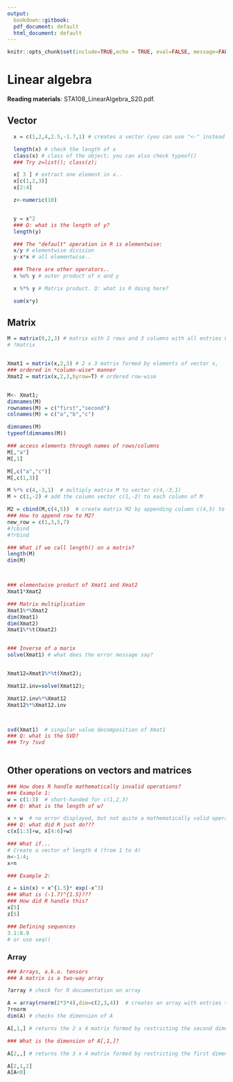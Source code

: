 ```yaml
---
output:
  bookdown::gitbook:
  pdf_document: default
  html_document: default
---
```


```r
knitr::opts_chunk$set(include=TRUE,echo = TRUE, eval=FALSE, message=FALSE,warning=FALSE)
```


#  Linear algebra   {#ch:algebra}

<b>Reading materials</b>:  STA108_LinearAlgebra_S20.pdf.



## Vector

```r
  x = c(1,2,4,2.5,-1.7,1) # creates a vector (you can use "<-" instead of "=")

  length(x) # check the length of x
  class(x) # class of the object; you can also check typeof()
  ### Try z=list(); class(z);

  x[ 3 ] # extract one element in x..
  x[c(1,2,3)]
  x[2:4]

  z<-numeric(10)


  y = x^2
  ### Q: what is the length of y?
  length(y)

  ### The "default" operation in R is elementwise:
  x/y # elementwise division
  y-x*x # all elementwise..

  ### There are other operators..
  x %o% y # outer product of x and y

  x %*% y # Matrix product. Q: what is R doing here?

  sum(x*y)
```


## Matrix

```r

M = matrix(0,2,3) # matrix with 2 rows and 3 columns with all entries 0
# ?matrix


Xmat1 = matrix(x,2,3) # 2 x 3 matrix formed by elements of vector x,
### ordered in *column-wise* manner
Xmat2 = matrix(x,2,3,byrow=T) # ordered row-wise


M<- Xmat1;
dimnames(M)
rownames(M) = c("first","second")
colnames(M) = c("a","b","c")

dimnames(M)
typeof(dimnames(M))

### access elements through names of rows/columns
M[,"a"]
M[,1]

M[,c("a","c")]
M[,c(1,3)]

M %*% c(4,-3,1)  # multiply matrix M to vector c(4,-3,1)
M + c(1,-2) # add the column vector c(1,-2) to each column of M

M2 = cbind(M,c(4,5))  # create matrix M2 by appending column c(4,5) to M
### How to append row to M2?
new_row = c(1,3,5,7)
#?cbind
#?rbind

### What if we call length() on a matrix?
length(M)
dim(M)



### elementwise product of Xmat1 and Xmat2
Xmat1*Xmat2

### Matrix multiplication
Xmat1%*%Xmat2
dim(Xmat1)
dim(Xmat2)
Xmat1%*%t(Xmat2)


### Inverse of a marix
solve(Xmat1) # what does the error message say?


Xmat12=Xmat1%*%t(Xmat2);

Xmat12.inv=solve(Xmat12);

Xmat12.inv%*%Xmat12
Xmat12%*%Xmat12.inv



svd(Xmat1)  # singular value decomposition of Xmat1
### Q: what is the SVD?
### Try ?svd
        
```

## Other operations on vectors and matrices

```r
### How does R handle mathematically invalid operations?
### Example 1:
w = c(1:3)  # short-handed for c(1,2,3)
### Q: What is the length of w?

x + w  # no error displayed, but not quite a mathematically valid operation
### Q: what did R just do???
c(x[1:3]+w, x[4:6]+w)

### What if...
# Create a vector of length 4 (from 1 to 4)
n<-1:4;
x+n

### Example 2:

z = sin(x) + x^{1.5}* exp(-x^3)
### What is (-1.7)^{1.5}???
### How did R handle this?
x[5]
z[5]

### Defining sequences
3.1:8.9
# or use seq()
```

### Array

```r
### Arrays, a.k.a. tensors
### A matrix is a two-way array

?array # check for R documentation on array

A = array(rnorm(2*3*4),dim=c(2,3,4))  # creates an array with entries that are i.i.d. N(0,1)
?rnorm
dim(A) # checks the dimension of A

A[,1,] # returns the 2 x 4 matrix formed by restricting the second dimension index to 1

### What is the dimension of A[,1,]?

A[2,,] # returns the 3 x 4 matrix formed by restricting the first dimension index to 2

A[2,1,2]
A[A<0]
```
